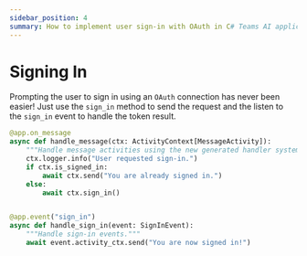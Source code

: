 ```yaml
---
sidebar_position: 4
summary: How to implement user sign-in with OAuth in C# Teams AI applications using the built-in signin method.
---
```


# Signing In

Prompting the user to sign in using an `OAuth` connection has
never been easier! Just use the `sign_in` method to send the request
and the listen to the `sign_in` event to handle the token result.

```python
@app.on_message
async def handle_message(ctx: ActivityContext[MessageActivity]):
    """Handle message activities using the new generated handler system."""
    ctx.logger.info("User requested sign-in.")
    if ctx.is_signed_in:
        await ctx.send("You are already signed in.")
    else:
        await ctx.sign_in()


@app.event("sign_in")
async def handle_sign_in(event: SignInEvent):
    """Handle sign-in events."""
    await event.activity_ctx.send("You are now signed in!")

```